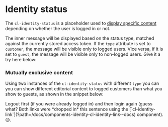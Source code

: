 
<Meta of={Stories} />

# Identity status

The `cl-identity-status` is a placeholder used to [display specific content](#mutually-exclusive-content) depending on whether the user is logged in or not.

The inner message will be displayed based on the status type, matched against the currently stored access token. If the `type` attribute is set to `customer`, the message will be visible only to logged users. Vice versa, if it is set to `guest`, the message will be visible only to non-logged users. Give it a try here below:

<Canvas of={Stories.Basic} />

<Controls of={Stories.Basic} />

### Mutually exclusive content

Using two instances of the `cl-identity-status` with different `type` you can you can show different editorial content to logged customers than what you show to guests, as shown in the snippet below:

<Canvas of={Stories.Message} />

<Alert title="Try it out!" type="success">
  <cl-identity-link type="logout" target="_parent">Logout</cl-identity-link> first (if you were already logged in) and then <cl-identity-link type="login" target="_blank">login</cl-identity-link> again (guess what? Both links were *dropped in* this sentence using the [`cl-identity-link`](?path=/docs/components-identity-cl-identity-link--docs) component). 😉.
</Alert>


